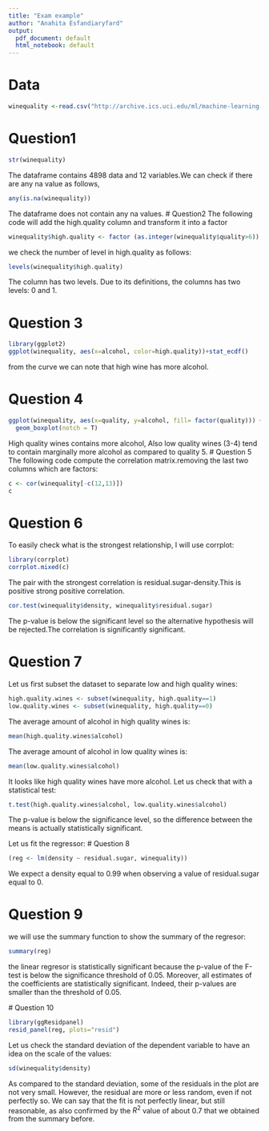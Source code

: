 ```yaml
---
title: "Exam example"
author: "Anahita Esfandiaryfard"
output: 
  pdf_document: default
  html_notebook: default
---
```

# Data
```r
winequality <-read.csv("http://archive.ics.uci.edu/ml/machine-learning-databases/wine-quality/winequality-white.csv",sep = ";")
```
# Question1
```r
str(winequality)
```
The dataframe contains 4898 data and 12 variables.We can check if there are any 
na value as follows,
```r
any(is.na(winequality))
```
The dataframe does not contain any na values.
# Question2
The following code will add the high.quality column and transform it into a 
factor
```r
winequality$high.quality <- factor (as.integer(winequality$quality>6))
```
we check the number of level in high.quality as follows:
```r
levels(winequality$high.quality)
```
The column has two levels.
Due to its definitions, the columns has two levels: 0 and 1.

# Question 3
```r
library(ggplot2)
ggplot(winequality, aes(x=alcohol, color=high.quality))+stat_ecdf()
```
from the curve we can note that high wine has more alcohol.

# Question 4
```r
ggplot(winequality, aes(x=quality, y=alcohol, fill= factor(quality))) + 
  geom_boxplot(notch = T)
```
High quality wines contains more alcohol, Also low quality wines (3-4) tend to 
contain marginally more alcohol as compared to quality 5.
# Question 5
The following code compute the correlation matrix.removing the last two columns 
which are factors:
```r
c <- cor(winequality[-c(12,13)])
c
```
# Question 6
To easily check what is the strongest relationship, I will use corrplot:
```r
library(corrplot)
corrplot.mixed(c)
```
The pair with the strongest correlation is residual.sugar-density.This is positive 
strong positive correlation.  
```r
cor.test(winequality$density, winequality$residual.sugar)
```
The p-value is below the significant level so the alternative hypothesis will be 
rejected.The correlation is significantly significant.


# Question 7
Let us first subset the dataset to separate low and high quality wines:

```r
high.quality.wines <- subset(winequality, high.quality==1)
low.quality.wines <- subset(winequality, high.quality==0)
```

The average amount of alcohol in high quality wines is:

```r
mean(high.quality.wines$alcohol)
```

The average amount of alcohol in low quality wines is:

```r
mean(low.quality.wines$alcohol)
```
It looks like high quality wines have more alcohol. Let us check that with a statistical test:

```r
t.test(high.quality.wines$alcohol, low.quality.wines$alcohol)
```

The p-value is below the significance level, so the difference between the means is actually statistically significant.

Let us fit the regressor:
# Question 8
```r
(reg <- lm(density ~ residual.sugar, winequality))
```
We expect a density equal to 0.99 when observing a value of residual.sugar equal to 0.

# Question 9 
 we will use the summary function to show the summary of the regresor:
```r
summary(reg)
```
 the linear regresor is statistically significant because the p-value of the F-test is below the significance threshold of 0.05. Moreover, all estimates of the coefficients are statistically significant. Indeed, their p-values are smaller than the threshold of 0.05.
 
 # Question 10
```r
library(ggResidpanel)
resid_panel(reg, plots="resid")
```
 Let us check the standard deviation of the dependent variable to have an idea on the scale of the values:
```r
sd(winequality$density)
```
 As compared to the standard deviation, some of the residuals in the plot are not very small. However, the residual are more or less random, even if not perfectly so. We can say that the fit is not perfectly linear, but still reasonable, as also confirmed by the $R^2$ value of about $0.7$ that we obtained from the summary before.

